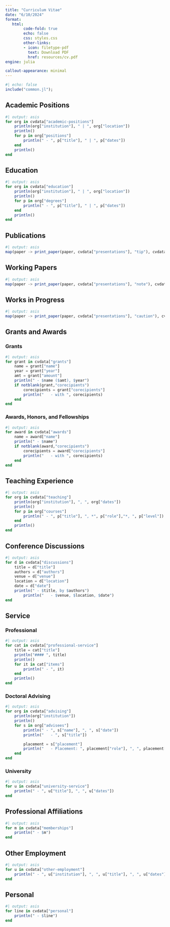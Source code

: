 ```yaml
---
title: "Curriculum Vitae"
date: "6/10/2024"
format:
   html:
        code-fold: true
        echo: false
        css: styles.css
        other-links:
        - icon: filetype-pdf
          text: Download PDF
          href: resources/cv.pdf
engine: julia

callout-appearance: minimal
---
```


```julia
#| echo: false
include("common.jl");
```

## Academic Positions

```julia
#| output: asis
for org in cvdata["academic-positions"]
    println(org["institution"], " | ", org["location"])
    println()
    for p in org["positions"]
        println(" - ", p["title"], " | ", p["dates"])
    end
    println()
end
```

## Education

```julia
#| output: asis
for org in cvdata["education"]
    println(org["institution"], " | ", org["location"])
    println()
    for p in org["degrees"]
        println(" - ", p["title"], " | ", p["dates"])
    end
    println()
end
```

## Publications

```julia
#| output: asis
map(paper -> print_paper(paper, cvdata["presentations"], "tip"), cvdata["publications"]);
```

## Working Papers

```julia
#| output: asis
map(paper -> print_paper(paper, cvdata["presentations"], "note"), cvdata["working-papers"]);
```

## Works in Progress
```julia
#| output: asis
map(paper -> print_paper(paper, cvdata["presentations"], "caution"), cvdata["works-in-progress"]);
```

## Grants and Awards

### Grants

```julia
#| output: asis
for grant in cvdata["grants"]
    name = grant["name"]
    year = grant["year"]
    amt = grant["amount"]
    println(" - $name ($amt), $year")
    if notblank(grant,"corecipients")
        corecipients = grant["corecipients"]
        println("   - with ", corecipients)
    end
end
```

### Awards, Honors, and Fellowships

```julia
#| output: asis
for award in cvdata["awards"]
    name = award["name"]
    println(" - $name")
    if notblank(award,"corecipients")
        corecipients = award["corecipients"]
        println("   - with ", corecipients)
    end
end
```

## Teaching Experience

```julia
#| output: asis
for org in cvdata["teaching"]
    println(org["institution"], ", ", org["dates"])
    println()
    for p in org["courses"]
        println(" - ", p["title"], ", *", p["role"],"*, ", p["level"])
    end
    println()
end
```

## Conference Discussions

```julia
#| output: asis
for d in cvdata["discussions"]
    title = d["title"]
    authors = d["authors"]
    venue = d["venue"]
    location = d["location"]
    date = d["date"]
    println(" - $title, by $authors")
        println("   - $venue, $location, $date")
end
```

## Service

### Professional

```julia
#| output: asis
for cat in cvdata["professional-service"]
    title = cat["title"]
    println("#### ", title)
    println()
    for it in cat["items"]
        println(" - ", it)
    end
    println()
end
```



### Doctoral Advising

```julia
#| output: asis
for org in cvdata["advising"]
    println(org["institution"])
    println()
    for s in org["advisees"]
        println(" - ", s["name"], ", ", s["date"])
        println("   - ", s["title"])

        placement = s["placement"]
        println("   - Placement: ", placement["role"], ", ", placement["institution"], ", ", placement["location"])
    end
end
```

### University

```julia
#| output: asis
for u in cvdata["university-service"]
    println(" - ", u["title"], ", ", u["dates"])
end
```

## Professional Affiliations

```julia
#| output: asis
for m in cvdata["memberships"]
    println(" - $m")
end
```

## Other Employment

```julia
#| output: asis
for u in cvdata["other-employment"]
    println(" - ", u["institution"], ", ", u["title"], ", ", u["dates"])
end
```


## Personal

```julia
#| output: asis
for line in cvdata["personal"]
    println(" - $line")
end
```